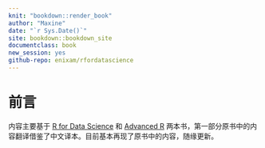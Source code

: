 ```yaml
---
knit: "bookdown::render_book"
author: "Maxine"
date: "`r Sys.Date()`"
site: bookdown::bookdown_site
documentclass: book
new_session: yes
github-repo: enixam/rfordatascience
---
```



# 前言 {#preface .unnumbered}  

内容主要基于 [R for Data Science](https://r4ds.had.co.nz/index.html) 和 [Advanced R](https://adv-r.hadley.nz/) 两本书，第一部分原书中的内容翻译借鉴了中文译本。目前基本再现了原书中的内容，随缘更新。